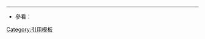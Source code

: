 {{cite journal 
 |last1=Jörger |first1=Katharina M
 |last2=Stöger |first2=Isabella
 |last3=Kano   |first3=Yasunori
 |last4=Fukuda |first4=Hiroshi
 |last5=Knebelsberger |first5=Thomas
 |last6=Schrödl|first6=Michael
 | year = 2010
 | title = On the origin of Acochlidia and other enigmatic euthyneuran gastropods, with implications for the systematics of Heterobranchia
 | url = http://bmcevolbiol.biomedcentral.com/articles/10.1186/1471-2148-10-323
 | journal = ''[[BMC Evolutionary Biology]]''
 | volume = 10 | issue = | page = 323
 | doi = 10.1186/1471-2148-10-323 | pmid = 20973994 | pmc=3087543
 | language = en
}}<noinclude>
----
* 參看：{{tl|Bouchet 2005}}
[[Category:引用模板]]
</noinclude>
